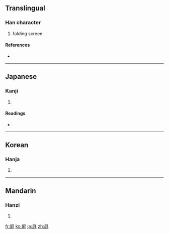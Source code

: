 {{also|摒}}
==Translingual==

===Han character===
{{Han char|rn=44|rad=尸|as=08|sn=11|four=|canj=尸卜十十 (SYJJ)}}

# folding screen

====References====
* {{Han ref|kx=0302.250|dkj=07734|dj=0600.060|hdz=20977.110|uh=5C5B|ud=23643}}

----

==Japanese==

===Kanji===
{{ja-kanji|grade=|rs=尸08}}

# {{defn|Japanese}}

====Readings====
* {{ja-readings|on=[[へい]] (hei), [[びょう]] (byō)|kun=[[しりぞく]] (shirizoku), [[おおう]] (oou)}}

----

==Korean==

===Hanja===
{{ko-hanja|hangeul=병|rv=byeong|mr=pyŏng}}

# {{defn|Korean}}

----

==Mandarin==

===Hanzi===
{{cmn-hanzi|pin=[[píng]] ([[ping2]])|wg=p'ing<sup>2</sup>}}

# {{defn|Mandarin}}

[[fr:屛]]
[[ko:屛]]
[[ja:屛]]
[[zh:屛]]